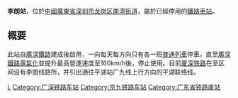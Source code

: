 {{Infobox station
|name = 李朗站
|eng_name = Lilang Railway Station
|image = 
|caption = 
|address = [[广东省|广东省]][[深圳市|深圳市]][[龙岗区|龙岗区]][[南湾街道_(深圳市)|南湾街道]]
|coordinates = 
|lines = [[廣深鐵路|廣深鐵路]]
|status = 已撤销
|code = 23792<ref>{{cite book|author=铁道部电子计算技术中心, 铁道部运输局|title=铁路车站站名代码表：TMIS使用|publisher=中国铁道出版社|location=北京|year=1998|isbn=9787113030995|pages=43}}</ref>
}}
'''李朗站'''，位於[[中國|中國]][[廣東省|廣東省]][[深圳市|深圳市]][[龙岗区|龙岗区]][[南湾街道_(深圳市)|南湾街道]]，屬於已經停用的[[鐵路車站|鐵路車站]]。

==概要==
此站自[[廣深鐵路|廣深鐵路]]建成後啟用，一向每天每方向只有各一班[[普通列車|普通列車]]停車，直至[[廣深鐵路|廣深鐵路]][[電氣化|電氣化]]並提升最高營運速度至160km/h後，停止使用。目前[[厦深铁路|厦深铁路]]在{{站|深圳坪山}}至{{站|深圳北}}区间设有李朗线路所，并引出通往平湖站广九线上行方向的平湖联络线。

{{深圳铁路枢纽}}
[[Category:龙岗区铁路车站|L]]
[[Category:广深铁路车站|Category:广深铁路车站]]
[[Category:京九铁路车站|Category:京九铁路车站]]
[[Category:广东省铁路废站|Category:广东省铁路废站]]